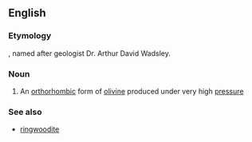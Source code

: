 ==English==

===Etymology===
{{suffix|Wadsley|ite}}, named after geologist Dr. Arthur David Wadsley.

===Noun===
{{wikipedia}}
{{en-noun|-|s}}

# {{context|mineralogy}} An [[orthorhombic]] form of [[olivine]] produced under very high [[pressure]]

===See also===
*[[ringwoodite]]
